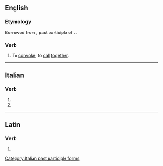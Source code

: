 ==English==

===Etymology===
Borrowed from {{bor|en|la|convocatus}}, past participle of {{m|la|convocare||to convocate}}. {{doublet|en|convoke}}.

===Verb===
{{en-verb}}

# {{lb|en|obsolete|transitive}} To [[convoke]]; to [[call]] [[together]].
#: {{rfquotek|en|May (Lucan)}}

{{Webster 1913}}

----

==Italian==

===Verb===
{{head|it|verb form}}

# {{inflection of|it|convocare||2|p|pres|indc|;|2|p|impr}}
# {{feminine plural of|it|convocato}}

[[Category:Italian past participle forms]]

----

==Latin==

===Verb===
{{la-verb-form|convocāte}}

# {{inflection of|la|convocō||2|p|pres|actv|impr}}